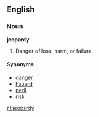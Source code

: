 ==English==

===Noun===
'''jeopardy'''
# Danger of loss, harm, or failure.

====Synonyms====
*[[danger]]
*[[hazard]]
*[[peril]]
*[[risk]]

[[nl:jeopardy]]